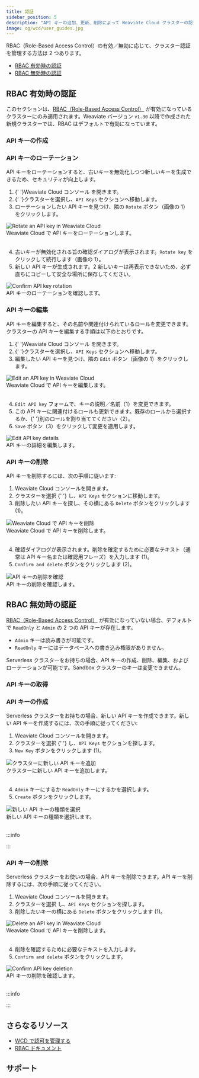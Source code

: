 ```yaml
---
title: 認証
sidebar_position: 5
description: "API キーの追加、更新、削除によって Weaviate Cloud クラスターの認証オプションを設定します。"
image: og/wcd/user_guides.jpg
---
```



RBAC（Role-Based Access Control）の有効／無効に応じて、クラスター認証を管理する方法は 2 つあります。  
- [RBAC 有効時の認証](#authentication-with-rbac-enabled)  
- [RBAC 無効時の認証](#authentication-with-rbac-disabled)

## RBAC 有効時の認証

このセクションは、[RBAC（Role-Based Access Control）](/weaviate/configuration/rbac/index.mdx) が有効になっているクラスターにのみ適用されます。Weaviate バージョン `v1.30` 以降で作成された新規クラスターでは、RBAC はデフォルトで有効になっています。

### API キーの作成


<CreateAPIKeys />

### API キーのローテーション

API キーをローテーションすると、古いキーを無効化しつつ新しいキーを生成できるため、セキュリティが向上します。


<div class="row">
  <div class="col col--4">
    <ol>
      <li>
        {' '}<Link to="https://console.weaviate.cloud">Weaviate Cloud コンソール</Link> を開きます。
      </li>
      <li>
        {' '}<Link to="/cloud/manage-clusters/status#select-your-cluster">クラスターを選択</Link>し、<code>API Keys</code> セクションへ移動します。
      </li>
      <li>
        ローテーションしたい API キーを見つけ、隣の <code>Rotate</code> ボタン（画像の <span class="callout">1</span>）をクリックします。
      </li>
    </ol>
  </div>
  <div class="col col--8">
    <div class="card">
      <div class="card__image">
        <img src={RotateAPIKey} alt="Rotate an API key in Weaviate Cloud" />
      </div>
      <div class="card__body">Weaviate Cloud で API キーをローテーションします。</div>
    </div>
  </div>
</div>
<br />

<div class="row">
  <div class="col col--4">
    <ol start="4">
      <li>
        古いキーが無効化される旨の確認ダイアログが表示されます。<code>Rotate key</code> をクリックして続行します（画像の <span class="callout">1</span>）。
      </li>
      <li>
        新しい API キーが生成されます。<span class="callout">2</span> 新しいキーは再表示できないため、必ず直ちにコピーして安全な場所に保存してください。
      </li>
    </ol>
  </div>
  <div class="col col--8">
    <div class="card">
      <div class="card__image">
        <img src={RotateAPIKeyConfirm} alt="Confirm API key rotation" />
      </div>
      <div class="card__body">API キーのローテーションを確認します。</div>
    </div>
  </div>
</div>

### API キーの編集

API キーを編集すると、その名前や関連付けられているロールを変更できます。クラスターの API キーを編集する手順は以下のとおりです。


<div class="row">
  <div class="col col--4">
    <ol>
      <li>
        {' '}<Link to="https://console.weaviate.cloud">Weaviate Cloud コンソール</Link> を開きます。
      </li>
      <li>
        {' '}<Link to="/cloud/manage-clusters/status#select-your-cluster">クラスターを選択</Link>し、<code>API Keys</code> セクションへ移動します。
      </li>
      <li>
        編集したい API キーを見つけ、隣の <code>Edit</code> ボタン（画像の <span class="callout">1</span>）をクリックします。
      </li>
    </ol>
  </div>
  <div class="col col--8">
    <div class="card">
      <div class="card__image">
        <img src={EditAPIKey} alt="Edit an API key in Weaviate Cloud" />
      </div>
      <div class="card__body">Weaviate Cloud で API キーを編集します。</div>
    </div>
  </div>
</div>
<br />

<div class="row">
  <div class="col col--4">
    <ol start="4">
      <li>
        <code>Edit API key</code> フォームで、キーの説明／名前（<span class="callout">1</span>）を変更できます。
      </li>
      <li>
        この API キーに関連付けるロールも更新できます。既存のロールから選択するか、{' '}<Link to="/cloud/manage-clusters/authorization">別のロールを割り当て</Link>てください（<span class="callout">2</span>）。
      </li>
      <li>
        <code>Save</code> ボタン（<span class="callout">3</span>）をクリックして変更を適用します。
      </li>
    </ol>
  </div>
  <div class="col col--8">
    <div class="card">
      <div class="card__image">
        <img src={EditAPIKeyForm} alt="Edit API key details" />
      </div>
      <div class="card__body">API キーの詳細を編集します。</div>
    </div>
  </div>
</div>



### API キーの削除

API キーを削除するには、次の手順に従います:


<div class="row">
  <div class="col col--4">
    <ol>
      <li>
        <Link to="https://console.weaviate.cloud">Weaviate Cloud コンソール</Link>を開きます。
      </li>
      <li>
        <Link to="/cloud/manage-clusters/status#select-your-cluster">
          クラスターを選択
        </Link>{' '}
        し、<code>API Keys</code> セクションに移動します。
      </li>
      <li>
        削除したい API キーを探し、その横にある <code>Delete</code> ボタンをクリックします (<span class="callout">1</span>)。
      </li>
    </ol>
  </div>
  <div class="col col--8">
    <div class="card">
      <div class="card__image">
        <img src={DeleteAPIKeyRBAC} alt="Weaviate Cloud で API キーを削除" />
      </div>
      <div class="card__body">Weaviate Cloud で API キーを削除します。</div>
    </div>
  </div>
</div>
<br />


<div class="row">
  <div class="col col--4">
    <ol start="4">
      <li>
        確認ダイアログが表示されます。削除を確定するために必要なテキスト（通常は API キー名または確認用フレーズ）を入力します (<span class="callout">1</span>)。
      </li>
      <li>
        <code>Confirm and delete</code> ボタンをクリックします (<span class="callout">2</span>)。
      </li>
    </ol>
  </div>
  <div class="col col--8">
    <div class="card">
      <div class="card__image">
        <img src={DeleteAPIKeyConfirmRBAC} alt="API キーの削除を確認" />
      </div>
      <div class="card__body">API キーの削除を確認します。</div>
    </div>
  </div>
</div>

## RBAC 無効時の認証

[RBAC（Role-Based Access Control）](/weaviate/configuration/rbac/index.mdx) が有効になっていない場合、デフォルトで `ReadOnly` と `Admin` の 2 つの API キーが存在します。

- `Admin` キーは読み書きが可能です。
- `ReadOnly` キーにはデータベースへの書き込み権限がありません。

Serverless クラスターをお持ちの場合、API キーの作成、削除、編集、およびローテーションが可能です。Sandbox クラスターのキーは変更できません。

### API キーの取得


<RetrieveAPIKeys />

### API キーの作成

Serverless クラスターをお持ちの場合、新しい API キーを作成できます。新しい API キーを作成するには、次の手順に従ってください:


<div class="row">
  <div class="col col--4">
    <ol>
      <li>
        <Link to="https://console.weaviate.cloud">Weaviate Cloud コンソール</Link>を開きます。
      </li>
      <li>
        <Link to="/cloud/manage-clusters/status#select-your-cluster">
          クラスターを選択
        </Link>{' '}
        し、<code>API Keys</code> セクションを探します。
      </li>
      <li>
        <code>New Key</code> ボタンをクリックします (<span class="callout">1</span>)。
      </li>
    </ol>
  </div>
  <div class="col col--8">
    <div class="card">
      <div class="card__image">
        <img src={NewAPIKey} alt="クラスターに新しい API キーを追加" />
      </div>
      <div class="card__body">クラスターに新しい API キーを追加します。</div>
    </div>
  </div>
</div>
<br />


<div class="row">
  <div class="col col--4">
    <ol start="4">
      <li>
        <code>Admin</code> キーにするか <code>ReadOnly</code> キーにするかを選択します。
      </li>
      <li>
        <code>Create</code> ボタンをクリックします。
      </li>
    </ol>
  </div>
  <div class="col col--8">
    <div class="card">
      <div class="card__image">
        <img src={NewAPIKeyConfirm} alt="新しい API キーの種類を選択" />
      </div>
      <div class="card__body">新しい API キーの種類を選択します。</div>
    </div>
  </div>
</div>
<br />

:::info

<RestartTheCluster />

:::

### API キーの削除

Serverless クラスターをお使いの場合、API キーを削除できます。API キーを削除するには、次の手順に従ってください。  


<div class="row">
  <div class="col col--4">
    <ol>
      <li>
        <Link to="https://console.weaviate.cloud">Weaviate Cloud コンソール</Link>を開きます。
      </li>
      <li>
        <Link to="/cloud/manage-clusters/status#select-your-cluster">
          クラスターを選択
        </Link>
        し、<code>API Keys</code> セクションを探します。
      </li>
      <li>
        削除したいキーの横にある <code>Delete</code> ボタンをクリックします (<span class="callout">1</span>)。
      </li>
    </ol>
  </div>
  <div class="col col--8">
    <div class="card">
      <div class="card__image">
        <img src={DeleteAPIKey} alt="Delete an API key in Weaviate Cloud" />
      </div>
      <div class="card__body">Weaviate Cloud で API キーを削除します。</div>
    </div>
  </div>
</div>
<br />


<div class="row">
  <div class="col col--4">
    <ol start="4">
      <li>削除を確認するために必要なテキストを入力します。</li>
      <li>
        <code>Confirm and delete</code> ボタンをクリックします。
      </li>
    </ol>
  </div>
  <div class="col col--8">
    <div class="card">
      <div class="card__image">
        <img src={DeleteAPIKeyConfirm} alt="Confirm API key deletion" />
      </div>
      <div class="card__body">API キーの削除を確認します。</div>
    </div>
  </div>
</div>
<br />

:::info

<RestartTheCluster />

:::

## さらなるリソース

- [WCD で認可を管理する](./authorization.mdx)
- [RBAC ドキュメント](/weaviate/configuration/rbac/index.mdx)

## サポート


<SupportAndTrouble />

